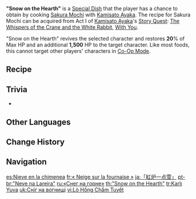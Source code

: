 {{Food Infobox
|id              = 108300
|description     = This is almost like a small, lovely, and intricate artwork, with its pale red outer coat covering the feelings that the young maiden began to harbor from that moment on. If one had the honor of enjoying such a treat while having tea with a princess as graceful and noble as a white heron, one would surely yearn to have that moment stretch into eternity.
|type            = Recovery Dishes
|effectType      = Revive
|effect          = Revives a character and restores '''20'''% of Max HP, then restores an additional '''1,500''' HP.
|eff_att1        = Revive
|eff_att2        = HP Restore
|eff_att3        = HP Restore Percent
|eff_att4        = HP Restore Fixed
|quality         = 3
|base            = Sakura Mochi
|character       = Kamisato Ayaka
}}
'''"Snow on the Hearth"''' is a [[Special Dish]] that the player has a chance to obtain by cooking [[Sakura Mochi]] with [[Kamisato Ayaka]]. The recipe for Sakura Mochi can be acquired from Act I of [[Kamisato Ayaka]]'s [[Story Quest]]: [[The Whispers of the Crane and the White Rabbit]], [[With You]].

"Snow on the Hearth" revives the selected character and restores '''20'''% of Max HP and an additional '''1,500''' HP to the target character. Like most foods, this cannot target other players' characters in [[Co-Op Mode]].

==Recipe==
{{Recipe
|type = Cooking
|Rice = 4
|Sugar = 2
|Sakura Bloom = 1
|sort = Rice;Sugar;Sakura Bloom
|character = Kamisato Ayaka
}}

==Trivia==
* {{Mail Attachments by Category List}}

==Other Languages==
{{Other Languages
|en      = "Snow on the Hearth"
|zhs     = 「红炉一点雪」
|zhs_rm  = "Hóng Lú Yīdiǎn Xuě"
|zht     = 「紅爐一點雪」
|zht_rm  = "Hóng Lú Yīdiǎn Xuě"
|zh_tl   = "A Little Snow [on] Furnace"
|ja      = 「紅炉一点雪」
|ja_rm   = "Kouro Ittensetsu"
|ja_tl   = "A Spot of Snow on the Burning Hearth"
|ja_note = The dish's name is a slight modification of the phrase {{ja|紅炉上一点の雪|rm=kouro-jou itten no yuki}}, taken from the {{ja|{{w|ja:近思録|近思録}}|rm=Kinshiroku}}/{{zh|近思錄|rm=Jìnsīlù}}, a book of philosophy compiled by the Chinese scholar {{w|Zhu Xi}} in 1176. Zhu Xi's work was greatly influential in both China and Japan. In context, the phrase means "[like a spot of snow on the burning hearth], self-interest/hesitation/doubt will melt away in an instant."
|ko      = 「홍로일점설」
|ko_rm   = "Hongro'iljeomseol"
|ko_tl   = "A Little Snow on Burning Brazier"
|es      = Nieve en la chimenea
|es_tl   = Snow on the Chimney
|fr      = «&nbsp;Neige sur la fournaise&nbsp;»
|fr_tl   = "Snow on the Furnace"
|ru      = «Снег на горне»
|ru_tl   = "Snow on the Hearth"
|th      = "Snow on the Hearth"
|vi      = Lò Hồng Chấm Tuyết
|vi_tl   = Snow in Pink Furnace
|de      = „Schnee auf dem Herd“
|de_tl   = "Snow on the Hearth"
|id      = "Snow on the Hearth"
|pt      = "Neve na Lareira"
|pt_tl   = "Snow at the Fireplace"
|tr      = Karlı Yuva
|tr_tl   = Snowy Nest
|it      = Neve sul focolare
|it_tl   = Snow on the Fireplace
|it_note = {{it|Focolare}} is also commonly used as a symbol for the home and family intimacy.
}}

==Change History==
{{Change History|2.0}}

==Navigation==
{{Food Navbox|type=Special Dishes}}

[[es:Nieve en la chimenea]]
[[fr:« Neige sur la fournaise »]]
[[ja:「紅炉一点雪」]]
[[pt-br:"Neve na Lareira"]]
[[ru:«Снег на горне»]]
[[th:"Snow on the Hearth"]]
[[tr:Karlı Yuva]]
[[uk:Сніг на вогнищі]]
[[vi:Lò Hồng Chấm Tuyết]]